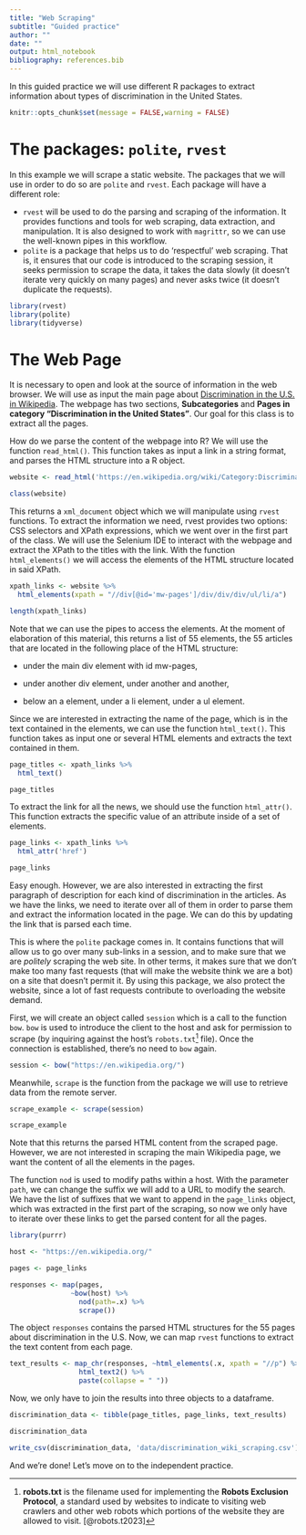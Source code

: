 ```yaml
---
title: "Web Scraping"
subtitle: "Guided practice"
author: ""
date: ""
output: html_notebook
bibliography: references.bib
---
```


In this guided practice we will use different R packages to extract information about types of discrimination in the United States.

```r
knitr::opts_chunk$set(message = FALSE,warning = FALSE)
```

# The packages: `polite`, `rvest`

In this example we will scrape a static website. The packages that we will use in order to do so are `polite` and `rvest`. Each package will have a different role:

-   `rvest` will be used to do the parsing and scraping of the information. It provides functions and tools for web scraping, data extraction, and manipulation. It is also designed to work with `magrittr`, so we can use the well-known pipes in this workflow.
-   `polite` is a package that helps us to do 'respectful' web scraping. That is, it ensures that our code is introduced to the scraping session, it seeks permission to scrape the data, it takes the data slowly (it doesn't iterate very quickly on many pages) and never asks twice (it doesn't duplicate the requests).

```r
library(rvest)
library(polite)
library(tidyverse)
```

# The Web Page

It is necessary to open and look at the source of information in the web browser. We will use as input the main page about [Discrimination in the U.S. in Wikipedia](https://en.wikipedia.org/wiki/Category:Discrimination_in_the_United_States). The webpage has two sections, **Subcategories** and **Pages in category "Discrimination in the United States"**. Our goal for this class is to extract all the pages.

How do we parse the content of the webpage into R? We will use the function `read_html()`. This function takes as input a link in a string format, and parses the HTML structure into a R object.

```r
website <- read_html('https://en.wikipedia.org/wiki/Category:Discrimination_in_the_United_States')

class(website)
```

This returns a `xml_document` object which we will manipulate using `rvest` functions. To extract the information we need, rvest provides two options: CSS selectors and XPath expressions, which we went over in the first part of the class. We will use the Selenium IDE to interact with the webpage and extract the XPath to the titles with the link. With the function `html_elements()` we will access the elements of the HTML structure located in said XPath.

```r
xpath_links <- website %>% 
  html_elements(xpath = "//div[@id='mw-pages']/div/div/div/ul/li/a")

length(xpath_links)
```

Note that we can use the pipes to access the elements. At the moment of elaboration of this material, this returns a list of 55 elements, the 55 articles that are located in the following place of the HTML structure:

-   under the main div element with id mw-pages,

-   under another div element, under another and another,

-   below an a element, under a li element, under a ul element.

Since we are interested in extracting the name of the page, which is in the text contained in the elements, we can use the function `html_text()`. This function takes as input one or several HTML elements and extracts the text contained in them.

```r
page_titles <- xpath_links %>% 
  html_text()

page_titles
```

To extract the link for all the news, we should use the function `html_attr()`. This function extracts the specific value of an attribute inside of a set of elements.

```r
page_links <- xpath_links %>% 
  html_attr('href')

page_links
```

Easy enough. However, we are also interested in extracting the first paragraph of description for each kind of discrimination in the articles. As we have the links, we need to iterate over all of them in order to parse them and extract the information located in the page. We can do this by updating the link that is parsed each time.

This is where the `polite` package comes in. It contains functions that will allow us to go over many sub-links in a session, and to make sure that we are *politely* scraping the web site. In other terms, it makes sure that we don't make too many fast requests (that will make the website think we are a bot) on a site that doesn't permit it. By using this package, we also protect the website, since a lot of fast requests contribute to overloading the website demand.

First, we will create an object called `session` which is a call to the function `bow`. `bow` is used to introduce the client to the host and ask for permission to scrape (by inquiring against the host's `robots.txt`[^1] file). Once the connection is established, there's no need to `bow` again.

[^1]: **robots.txt** is the filename used for implementing the **Robots Exclusion Protocol**, a standard used by websites to indicate to visiting web crawlers and other web robots which portions of the website they are allowed to visit. [@robots.t2023]

```r
session <- bow("https://en.wikipedia.org/")
```

Meanwhile, `scrape` is the function from the package we will use to retrieve data from the remote server.

```r
scrape_example <- scrape(session)

scrape_example
```

Note that this returns the parsed HTML content from the scraped page. However, we are not interested in scraping the main Wikipedia page, we want the content of all the elements in the pages.

The function `nod` is used to modify paths within a host. With the parameter `path`, we can change the suffix we will add to a URL to modify the search. We have the list of suffixes that we want to append in the `page_links` object, which was extracted in the first part of the scraping, so now we only have to iterate over these links to get the parsed content for all the pages.

```r
library(purrr)

host <- "https://en.wikipedia.org/"

pages <- page_links

responses <- map(pages, 
               ~bow(host) %>%
                 nod(path=.x) %>%
                 scrape())

```

The object `responses` contains the parsed HTML structures for the 55 pages about discrimination in the U.S. Now, we can map `rvest` functions to extract the text content from each page.

```r

text_results <- map_chr(responses, ~html_elements(.x, xpath = "//p") %>%
                 html_text2() %>% 
                 paste(collapse = " "))
```

Now, we only have to join the results into three objects to a dataframe.

```r
discrimination_data <- tibble(page_titles, page_links, text_results)

discrimination_data

write_csv(discrimination_data, 'data/discrimination_wiki_scraping.csv')
```

And we're done! Let's move on to the independent practice.
